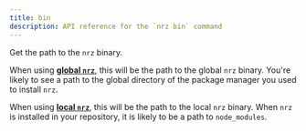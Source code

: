 ```yaml
---
title: bin
description: API reference for the `nrz bin` command
---
```


Get the path to the `nrz` binary.

When using [**global `nrz`**](/repo/docs/getting-started/installation#global-installation), this will be the path to the global `nrz` binary. You're likely to see a path to the global directory of the package manager you used to install `nrz`.

When using [**local `nrz`**](/repo/docs/getting-started/installation#repository-installation), this will be the path to the local `nrz` binary. When `nrz` is installed in your repository, it is likely to be a path to `node_modules`.
